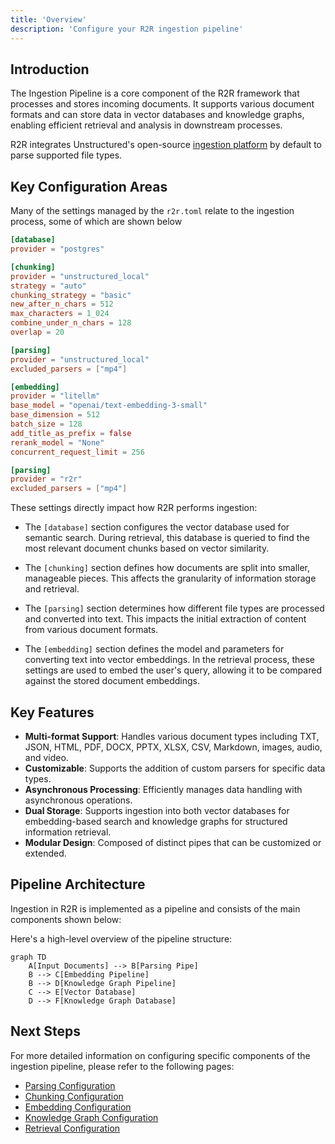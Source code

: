```yaml
---
title: 'Overview'
description: 'Configure your R2R ingestion pipeline'
---
```

## Introduction


The Ingestion Pipeline is a core component of the R2R framework that processes and stores incoming documents. It supports various document formats and can store data in vector databases and knowledge graphs, enabling efficient retrieval and analysis in downstream processes. 

R2R integrates Unstructured's open-source [ingestion platform](https://docs.unstructured.io/open-source/introduction/overview) by default to parse supported file types.

## Key Configuration Areas

Many of the settings managed by the `r2r.toml` relate to the ingestion process, some of which are shown below

```toml default_ingestion_settings.toml
[database]
provider = "postgres"

[chunking]
provider = "unstructured_local"
strategy = "auto"
chunking_strategy = "basic" 
new_after_n_chars = 512
max_characters = 1_024
combine_under_n_chars = 128
overlap = 20

[parsing]
provider = "unstructured_local"
excluded_parsers = ["mp4"]

[embedding]
provider = "litellm"
base_model = "openai/text-embedding-3-small"
base_dimension = 512
batch_size = 128
add_title_as_prefix = false
rerank_model = "None"
concurrent_request_limit = 256

[parsing]
provider = "r2r"
excluded_parsers = ["mp4"]
```
These settings directly impact how R2R performs ingestion:

- The `[database]` section configures the vector database used for semantic search. During retrieval, this database is queried to find the most relevant document chunks based on vector similarity.

- The `[chunking]` section defines how documents are split into smaller, manageable pieces. This affects the granularity of information storage and retrieval.

- The `[parsing]` section determines how different file types are processed and converted into text. This impacts the initial extraction of content from various document formats.

- The `[embedding]` section defines the model and parameters for converting text into vector embeddings. In the retrieval process, these settings are used to embed the user's query, allowing it to be compared against the stored document embeddings.


## Key Features

- **Multi-format Support**: Handles various document types including TXT, JSON, HTML, PDF, DOCX, PPTX, XLSX, CSV, Markdown, images, audio, and video.
- **Customizable**: Supports the addition of custom parsers for specific data types.
- **Asynchronous Processing**: Efficiently manages data handling with asynchronous operations.
- **Dual Storage**: Supports ingestion into both vector databases for embedding-based search and knowledge graphs for structured information retrieval.
- **Modular Design**: Composed of distinct pipes that can be customized or extended.

## Pipeline Architecture

Ingestion in R2R is implemented as a pipeline and consists of the main components shown below:

Here's a high-level overview of the pipeline structure:

```mermaid
graph TD
    A[Input Documents] --> B[Parsing Pipe]
    B --> C[Embedding Pipeline]
    B --> D[Knowledge Graph Pipeline]
    C --> E[Vector Database]
    D --> F[Knowledge Graph Database]
```


## Next Steps

For more detailed information on configuring specific components of the ingestion pipeline, please refer to the following pages:

- [Parsing Configuration](/documentation/configuration/ingestion/parsing)
- [Chunking Configuration](/documentation/configuration/ingestion/chunking)
- [Embedding Configuration](/documentation/configuration/ingestion/embedding)
- [Knowledge Graph Configuration](/documentation/configuration/knowledge-graph/overview)
- [Retrieval Configuration](/documentation/configuration/retrieval/overview)
